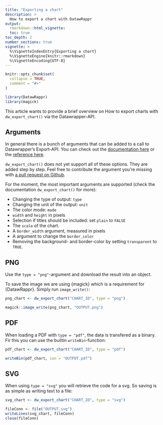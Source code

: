 ```yaml
---
title: "Exporting a chart"
description: >
  How to export a chart with DatawRappr
output:
  rmarkdown::html_vignette:
  toc: true
toc_depth: 2
number_sections: true
vignette: >
  %\VignetteIndexEntry{Exporting a chart}
  %\VignetteEngine{knitr::rmarkdown}
  %\VignetteEncoding{UTF-8}
---
```


```r
knitr::opts_chunk$set(
  collapse = TRUE,
  comment = "#>"
)

library(DatawRappr)
library(magick)
```

This article wants to provide a brief overview on How to export charts with `dw_export_chart()` via the Datawrapper-API.

## Arguments

In general there is a bunch of arguments that can be added to a call to Datawrapper's Export-API. You can check out the [documentation here](https://developer.datawrapper.de/docs/exporting-as-pdfsvg) or the [reference here](https://developer.datawrapper.de/reference#getchartsidexportformat). 

`dw_export_chart()` does not yet support all of these options. They are added step by step. Feel free to contribute the argument you're missing with [a pull request on Github](https://github.com/munichrocker/DatawRappr/pulls). 

For the moment, the most important arguments are supported (check the documentation `dw_export_chart()` for more):

* Changing the type of output: `type`
* Changing the unit of the output: `unit`
* The color mode: `mode`
* `width` and `height` in pixels
* Selection if titles should be included: set `plain` to `FALSE`
* The `scale` of the chart.
* A `border_width` argument, measured in pixels
* A argument to change the `border_color`
* Removing the background- and border-color by setting `transparent` to `TRUE`.

## PNG

Use the `type = "png"`-argument and download the result into an object. 

To save the image we are using {magick} which is a requirement for {DatawRappr}. Simply run `image_write()`:

```r
png_chart <- dw_export_chart("CHART_ID", type = "png")

magick::image_write(png_chart, "OUTPUT.png")
```

## PDF

When loading a PDF with `type = "pdf"`, the data is transfered as a binary. Fir this you can use the builtin `writeBin`-function:

```r
pdf_chart <- dw_export_chart("CHART_ID", type = "pdf")

writeBin(pdf_chart, con = "OUTPUT.pdf")
```

## SVG

When using `type = "svg"` you will retrieve the code for a svg. So saving is as simple as writing text to a file:

```r
svg_chart <- dw_export_chart("CHART_ID", type = "svg")

fileConn <- file("OUTPUT.svg")
writeLines(svg_chart, fileConn)
close(fileConn)
```

